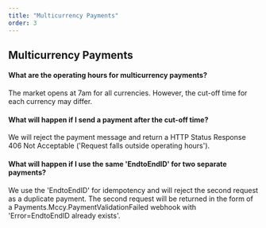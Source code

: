 ```yaml
---
title: "Multicurrency Payments"
order: 3
---
```


## Multicurrency Payments

#### What are the operating hours for multicurrency payments?
The market opens at 7am for all currencies. However, the cut-off time for each currency may differ.  

#### What will happen if I send a payment after the cut-off time?
We will reject the payment message and return a HTTP Status Response 406 Not Acceptable ('Request falls outside operating hours').

#### What will happen if I use the same 'EndtoEndID' for two separate payments? 
We use the 'EndtoEndID' for idempotency and will reject the second request as a duplicate payment. The second request will be returned in the form of a Payments.Mccy.PaymentValidationFailed webhook with 'Error=EndtoEndID already exists'.
